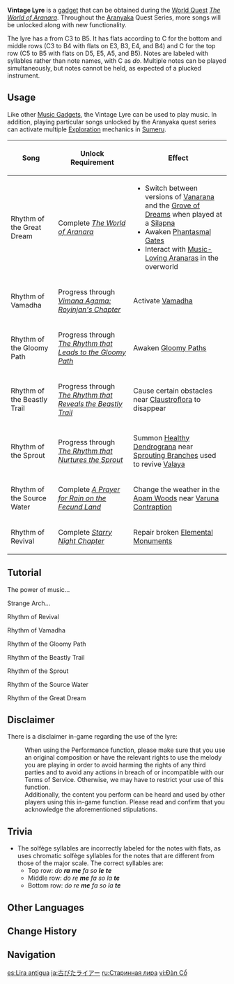 {{About|the instrument obtained in [[Sumeru]]|the instrument obtained in [[Mondstadt]]|Windsong Lyre}}
{{Item Infobox
|id          = 220066
|image       = Item Vintage Lyre.png
|type        = Gadgets
|invCategory = Gadgets
|group       = Music Gadgets
|quality     = 4
|effect      = Use this traditional instrument from [[Mondstadt]] to play songs.
|description = A vintage lyre borrowed from [[Amadhiah]] in [[Vimara Village]].<br />Mondstadt has a long-standing tradition of poetry and song. Bards from there tend to address their instruments as "Friend" or "Partner." Thus, one of them trusting Amadhiah with the instrument was nothing less than a gesture of intimacy and trust.
|reusable    = Yes
|usage       = Quick Use
|memento     = 
|source1     = [[The World of Aranara]]
}}
'''Vintage Lyre''' is a [[gadget]] that can be obtained during the [[World Quest]] ''[[The World of Aranara]]''. Throughout the [[Aranyaka]] Quest Series, more songs will be unlocked along with new functionality.

The lyre has a {{w|range (music)|range}} from C3 to B5. It has flats according to C {{w|Dorian_mode#Modern_Dorian_mode|Dorian}} for the bottom and middle rows (C3 to B4 with flats on E3, B3, E4, and B4) and C {{w|Phrygian_mode#Modern_Phrygian_mode|Phrygian}} for the top row (C5 to B5 with flats on D5, E5, A5, and B5). Notes are labeled with {{w|solfège}} syllables rather than note names, with C as ''do''. Multiple notes can be played simultaneously, but notes cannot be held, as expected of a plucked instrument.

==Usage==
Like other [[Music Gadgets]], the Vintage Lyre can be used to play music. In addition, playing particular songs unlocked by the Aranyaka quest series can activate multiple [[Exploration]] mechanics in [[Sumeru]].

{| class="wikitable"
! Song !! Unlock Requirement !! Effect
|-
| Rhythm of the Great Dream || Complete ''[[The World of Aranara]]'' ||
* Switch between versions of [[Vanarana]] and the [[Grove of Dreams]] when played at a [[Silapna]]
* Awaken [[Phantasmal Gate]]s
* Interact with [[Music-Loving Aranara]]s in the overworld
|-
| Rhythm of Vamadha || Progress through ''[[Vimana Agama: Royinjan's Chapter]]'' || Activate [[Vamadha]]
|-
| Rhythm of the Gloomy Path || Progress through ''[[The Rhythm that Leads to the Gloomy Path]]'' || Awaken [[Gloomy Path]]s
|-
| Rhythm of the Beastly Trail || Progress through ''[[The Rhythm that Reveals the Beastly Trail]]'' || Cause certain obstacles near [[Claustroflora]] to disappear
|-
| Rhythm of the Sprout || Progress through ''[[The Rhythm that Nurtures the Sprout]]'' || Summon [[Healthy Dendrograna]] near [[Sprouting Branches]] used to revive [[Valaya]]
|-
| Rhythm of the Source Water || Complete ''[[A Prayer for Rain on the Fecund Land]]'' || Change the weather in the [[Apam Woods]] near [[Varuna Contraption]]
|-
| Rhythm of Revival || Complete ''[[Starry Night Chapter]]''|| Repair broken [[Elemental Monuments]]
|}

==Tutorial==
;The power of music...
{{Transclude|Tutorial/The power of music...}}
;Strange Arch...
{{Transclude|Tutorial/Strange Arch...}}
;Rhythm of Revival
{{Transclude|Tutorial/Rhythm of Revival}}
;Rhythm of Vamadha
{{Transclude|Tutorial/Rhythm of Vamadha}}
;Rhythm of the Gloomy Path
{{Transclude|Tutorial/Rhythm of the Gloomy Path}}
;Rhythm of the Beastly Trail
{{Transclude|Tutorial/Rhythm of the Beastly Trail}}
;Rhythm of the Sprout
{{Transclude|Tutorial/Rhythm of the Sprout}}
;Rhythm of the Source Water
{{Transclude|Tutorial/Rhythm of the Source Water}}
;Rhythm of the Great Dream
{{Transclude|Tutorial/Rhythm of the Great Dream}}

==Disclaimer==
There is a disclaimer in-game regarding the use of the lyre:
:When using the Performance function, please make sure that you use an original composition or have the relevant rights to use the melody you are playing in order to avoid harming the rights of any third parties and to avoid any actions in breach of or incompatible with our Terms of Service. Otherwise, we may have to restrict your use of this function.<br />Additionally, the content you perform can be heard and used by other players using this in-game function. Please read and confirm that you acknowledge the aforementioned stipulations.

==Trivia==
* The solfège syllables are incorrectly labeled for the notes with flats, as {{w|Solfège#Minor|do-based minor}} uses chromatic solfège syllables for the notes that are different from those of the major scale. The correct syllables are:
** Top row: ''do '''ra''' '''me''' fa so '''le''' '''te'''''
** Middle row: ''do re '''me''' fa so la '''te'''''
** Bottom row: ''do re '''me''' fa so la '''te'''''

==Other Languages==
{{Other Languages
|en      = Vintage Lyre
|zhs     = 老旧的诗琴
|zhs_rm  = Lǎojiù de Shīqín
|zht     = 老舊的詩琴
|zht_rm  = Lǎojiù de Shīqín
|zh_tl   = Old Lyre
|ja      = 古びたライアー
|ja_rm   = Furubita Raiaa
|ja_tl   = Old Lyre
|ko      = 낡은 하프
|ko_rm   = Nalgeun Hapeu
|ko_tl   = Old Harp
|es      = Lira antigua
|es_tl   = Old Lyre
|fr      = Lyre ancienne
|fr_tl   = Old Lyre
|ru      = Старинная лира
|ru_tl   = Old Lyre
|th      = พิณเก่าแก่
|th_rm   = Phin Kao-kae
|th_tl   = 
|vi      = Đàn Cổ
|vi_tl   = 
|de      = Alte Leier
|de_tl   = Old Lyre
|id      = Vintage Lyre
|pt      = Lira Antiga
|pt_tl   = 
|tr      = Klasik Lir
|tr_tl   = 
|it      = Lira vintage
|it_tl   = Vintage Lyre
}}

==Change History==
{{Change History|3.0}}

==Navigation==
{{Gadget Navbox}}

[[es:Lira antigua]]
[[ja:古びたライアー]]
[[ru:Старинная лира]]
[[vi:Đàn Cổ]]